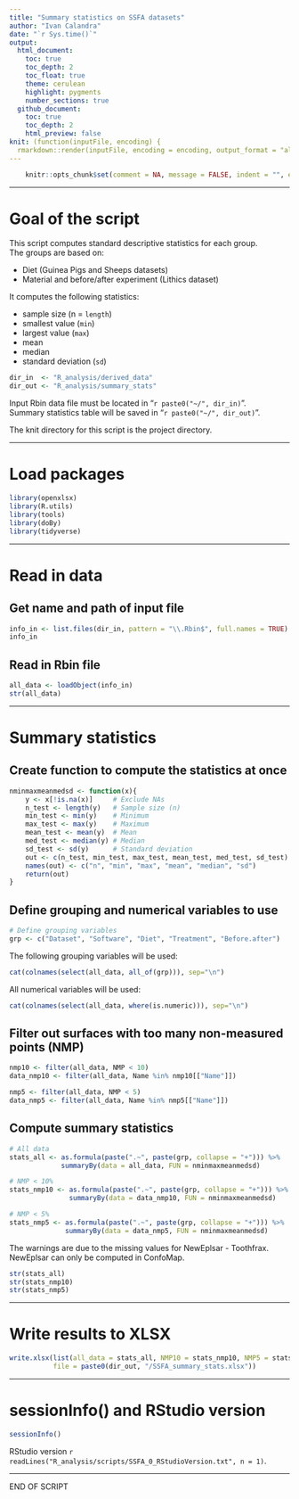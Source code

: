 ```yaml
---
title: "Summary statistics on SSFA datasets"
author: "Ivan Calandra"
date: "`r Sys.time()`"
output:
  html_document:
    toc: true
    toc_depth: 2
    toc_float: true
    theme: cerulean
    highlight: pygments
    number_sections: true
  github_document: 
    toc: true
    toc_depth: 2
    html_preview: false
knit: (function(inputFile, encoding) {
  rmarkdown::render(inputFile, encoding = encoding, output_format = "all", knit_root_dir = rprojroot::find_rstudio_root_file()) })
---
```



```r
	knitr::opts_chunk$set(comment = NA, message = FALSE, indent = "", error = TRUE)
```


---


# Goal of the script
This script computes standard descriptive statistics for each group.  
The groups are based on:

* Diet (Guinea Pigs and Sheeps datasets)  
* Material and before/after experiment (Lithics dataset)

It computes the following statistics:  

* sample size (n = `length`)  
* smallest value (`min`)  
* largest value (`max`)
* mean  
* median  
* standard deviation (`sd`)

```r
dir_in  <- "R_analysis/derived_data"
dir_out <- "R_analysis/summary_stats"
```

Input Rbin data file must be located in "`r paste0("~/", dir_in)`".  
Summary statistics table will be saved in "`r paste0("~/", dir_out)`".

The knit directory for this script is the project directory.


---


# Load packages
```r
library(openxlsx)
library(R.utils)
library(tools)
library(doBy)
library(tidyverse)
```


---


# Read in data
## Get name and path of input file 
```r
info_in <- list.files(dir_in, pattern = "\\.Rbin$", full.names = TRUE)
info_in
```


## Read in Rbin file
```r
all_data <- loadObject(info_in)
str(all_data)
```


---


# Summary statistics
## Create function to compute the statistics at once
```r
nminmaxmeanmedsd <- function(x){
	y <- x[!is.na(x)]     # Exclude NAs
	n_test <- length(y)   # Sample size (n)
	min_test <- min(y)    # Minimum
	max_test <- max(y)    # Maximum
	mean_test <- mean(y)  # Mean
 	med_test <- median(y) # Median
 	sd_test <- sd(y)      # Standard deviation
 	out <- c(n_test, min_test, max_test, mean_test, med_test, sd_test) # Concatenate
 	names(out) <- c("n", "min", "max", "mean", "median", "sd")         # Name values
 	return(out)                                                        # Object to return
}
```


## Define grouping and numerical variables to use
```r
# Define grouping variables
grp <- c("Dataset", "Software", "Diet", "Treatment", "Before.after")
```

The following grouping variables will be used: 
```r
cat(colnames(select(all_data, all_of(grp))), sep="\n")
```

All numerical variables will be used: 
```r
cat(colnames(select(all_data, where(is.numeric))), sep="\n")
```


## Filter out surfaces with too many non-measured points (NMP)
```r
nmp10 <- filter(all_data, NMP < 10)
data_nmp10 <- filter(all_data, Name %in% nmp10[["Name"]])

nmp5 <- filter(all_data, NMP < 5)
data_nmp5 <- filter(all_data, Name %in% nmp5[["Name"]])
```


## Compute summary statistics
```r
# All data
stats_all <- as.formula(paste(".~", paste(grp, collapse = "+"))) %>% 
             summaryBy(data = all_data, FUN = nminmaxmeanmedsd)

# NMP < 10%
stats_nmp10 <- as.formula(paste(".~", paste(grp, collapse = "+"))) %>% 
               summaryBy(data = data_nmp10, FUN = nminmaxmeanmedsd)

# NMP < 5%
stats_nmp5 <- as.formula(paste(".~", paste(grp, collapse = "+"))) %>% 
              summaryBy(data = data_nmp5, FUN = nminmaxmeanmedsd)
```

The warnings are due to the missing values for NewEplsar - Toothfrax. NewEplsar can only be computed in ConfoMap.
```r
str(stats_all)
str(stats_nmp10)
str(stats_nmp5)
```


---


# Write results to XLSX
```r
write.xlsx(list(all_data = stats_all, NMP10 = stats_nmp10, NMP5 = stats_nmp5), 
           file = paste0(dir_out, "/SSFA_summary_stats.xlsx"))
```


---


# sessionInfo() and RStudio version

```r
sessionInfo()
```

RStudio version `r readLines("R_analysis/scripts/SSFA_0_RStudioVersion.txt", n = 1)`.


---


END OF SCRIPT
